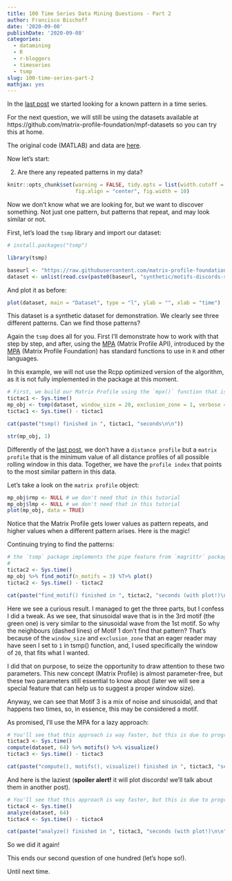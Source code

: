 ```yaml
---
title: 100 Time Series Data Mining Questions - Part 2
author: Francisco Bischoff
date: '2020-09-08'
publishDate: '2020-09-08'
categories:
  - datamining
  - R
  - r-bloggers
  - timeseries
  - tsmp
slug: 100-time-series-part-2
mathjax: yes
---
```


In the [last post](/posts/100-time-series-part-1) we started looking for a known pattern in a time series.

For the next question, we will still be using the datasets available at https://github.com/matrix-profile-foundation/mpf-datasets so you can try this at home.

The original code (MATLAB) and data are [here](https://www.cs.ucr.edu/~eamonn/HundredQuestions.zip).

Now let's start:

2. Are there any repeated patterns in my data?

```r
knitr::opts_chunk$set(warning = FALSE, tidy.opts = list(width.cutoff = 90), tidy = TRUE,
                      fig.align = "center", fig.width = 10)
```

Now we don't know what we are looking for, but we want to discover something. Not just one pattern, but patterns that repeat, and may look similar or not.

First, let's load the `tsmp` library and import our dataset:

```r
# install.packages("tsmp")

library(tsmp)

baseurl <- "https://raw.githubusercontent.com/matrix-profile-foundation/mpf-datasets/a3a3c08a490dd0df29e64cb45dbb355855f4bcb2/"
dataset <- unlist(read.csv(paste0(baseurl, "synthetic/motifs-discords-small.txt"), header = FALSE), use.names = FALSE)

```

And plot it as before:

```r
plot(dataset, main = "Dataset", type = "l", ylab = "", xlab = "time")
```

This dataset is a synthetic dataset for demonstration. We clearly see three different patterns. Can we find those patterns?

Again the `tsmp` does all for you. First I'll demonstrate how to work with that step by step, and after, using the [MPA](https://matrixprofile.org/) (Matrix Profile API), introduced by the [MPA](https://matrixprofile.org/) (Matrix Profile Foundation) has standard functions to use in `R` and other languages.

In this example, we will not use the Rcpp optimized version of the algorithm, as it is not fully implemented in the package at this moment.

```r
# First, we build our Matrix Profile using the `mpx()` function that is already implemented in Rcpp (optimized). We can use other algorithms like STAMP, STOMP, but this is beyond the scope of this post.
tictac1 <- Sys.time()
mp_obj <- tsmp(dataset, window_size = 20, exclusion_zone = 1, verbose = 0)
tictac1 <- Sys.time() - tictac1

cat(paste("tsmp() finished in ", tictac1, "seconds\n\n"))

str(mp_obj, 1)
```
Differently of the [last post](/posts/100-time-series-part-1), we don't have a `distance profile` but a `matrix profile` that is the minimum value of all distance profiles of all possible rolling window in this data. Together, we have the `profile index` that points to the most similar pattern in this data.

Let's take a look on the `matrix profile` object:

```r
mp_obj$rmp <- NULL # we don't need that in this tutorial
mp_obj$lmp <- NULL # we don't need that in this tutorial
plot(mp_obj, data = TRUE)
```

Notice that the Matrix Profile gets lower values as pattern repeats, and higher values when a different pattern arises. Here is the magic!

Continuing trying to find the patterns:

```r
# the `tsmp` package implements the pipe feature from `magrittr` package: https://magrittr.tidyverse.org/
# 
tictac2 <- Sys.time()
mp_obj %>% find_motif(n_motifs = 3) %T>% plot()
tictac2 <- Sys.time() - tictac2

cat(paste("find_motif() finished in ", tictac2, "seconds (with plot!)\n\n"))

```

Here we see a curious result. I managed to get the three parts, but I confess I did a tweak. As we see, that sinusoidal wave that is in the 3rd motif (the green one) is very similar to the sinusoidal wave from the 1st motif. So why the neighbours (dashed lines) of Motif 1 don't find that pattern? That's because of the `window_size` and `exclusion_zone` that an eager reader may have seen I set to `1` in tsmp() function, and, I used specifically the window of `20`, that fits what I wanted.

I did that on purpose, to seize the opportunity to draw attention to these two parameters. This new concept (Matrix Profile) is almost parameter-free, but these two parameters still essential to know about (later we will see a special feature that can help us to suggest a proper window size).

Anyway, we can see that Motif 3 is a mix of noise and sinusoidal, and that happens two times, so, in essence, this may be considered a motif.

As promised, I'll use the MPA for a lazy approach:

```r
# You'll see that this approach is way faster, but this is due to programming optimization that will be available in later versions.
tictac3 <- Sys.time()
compute(dataset, 64) %>% motifs() %>% visualize()
tictac3 <- Sys.time() - tictac3

cat(paste("compute(), motifs(), visualize() finished in ", tictac3, "seconds (with plot!)\n\n"))
```

And here is the laziest (**spoiler alert!** it will plot discords! we'll talk about them in another post).

```r
# You'll see that this approach is way faster, but this is due to programming optimization that will be available in later versions.
tictac4 <- Sys.time()
analyze(dataset, 64)
tictac4 <- Sys.time() - tictac4

cat(paste("analyze() finished in ", tictac3, "seconds (with plot!)\n\n"))
```


So we did it again!

This ends our second question of one hundred (let's hope so!).

Until next time.

